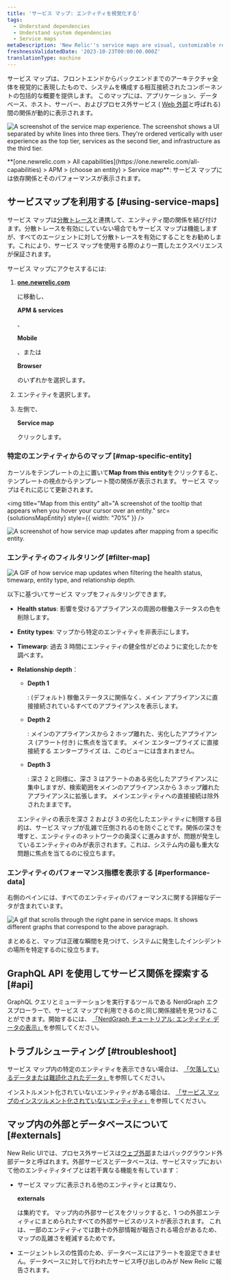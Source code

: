 ```yaml
---
title: 'サービス マップ: エンティティを視覚化する'
tags:
  - Understand dependencies
  - Understand system dependencies
  - Service maps
metaDescription: 'New Relic''s service maps are visual, customizable representations of your application architecture.'
freshnessValidatedDate: '2023-10-23T00:00:00.000Z'
translationType: machine
---
```












サービス マップは、フロントエンドからバックエンドまでのアーキテクチャ全体を視覚的に表現したもので、システムを構成する相互接続されたコンポーネントの包括的な概要を提供します。 このマップには、アプリケーション、データベース、ホスト、サーバー、およびプロセス外サービス ( [Web 外部](#externals)と呼ばれる) 間の関係が動的に表示されます。

<img
  title="Service map experience"
  alt="A screenshot of the service map experience. The screenshot shows a UI separated by white lines into three tiers. They're ordered vertically with user experience as the top tier, services as the second tier, and infrastructure as the third tier."
  src={SolutionsServiceMaps}
/>

<figcaption>
  <DNT>**[one.newrelic.com > All capabilities](https://one.newrelic.com/all-capabilities) > APM > (choose an entity) > Service map**</DNT>: サービス マップには依存関係とそのパフォーマンスが表示されます。
</figcaption>

## サービスマップを利用する [#using-service-maps]

サービス マップは[分散トレース](/docs/apm/distributed-tracing/getting-started/introduction-distributed-tracing)と連携して、エンティティ間の関係を結び付けます。分散トレースを有効にしていない場合でもサービス マップは機能しますが、すべてのエージェントに対して分散トレースを有効にすることをお勧めします。これにより、サービス マップを使用する際のより一貫したエクスペリエンスが保証されます。

サービス マップにアクセスするには:

1. <DNT>**[one.newrelic.com](https://one.newrelic.com/all-capabilities)**</DNT>

   に移動し、

   <DNT>**APM & services**</DNT>

   、

   <DNT>**Mobile**</DNT>

   、または

   <DNT>**Browser**</DNT>

   のいずれかを選択します。

2. エンティティを選択します。

3. 左側で、

   <DNT>**Service map**</DNT>

   クリックします。

### 特定のエンティティからのマップ [#map-specific-entity]

カーソルをテンプレートの上に置いて<DNT>**Map from this entity**</DNT>をクリックすると、テンプレートの視点からテンプレート間の関係が表示されます。 サービス マップはそれに応じて更新されます。

<img
  title="Map from this entity"
  alt="A screenshot of the tooltip that appears when you hover your cursor over an entity."
  src={solutionsMapEntity}
  style={{ width: "70%" }}
/>

<img
  title="Example of map from this entity"
  alt="A screenshot of how service map updates after mapping from a specific entity."
  src={solutionsMapfromthisentityexample}
/>

### エンティティのフィルタリング [#filter-map]

<img
  title="Search, filter, and explore your entities"
  alt="A GIF of how service map updates when filtering the health status, timewarp, entity type, and relationship depth."
  src={solutionsFilterServiceMap}
/>

以下に基づいてサービス マップをフィルタリングできます。

* <DNT>**Health status**</DNT>: 影響を受けるアプライアンスの周囲の稼働ステータスの色を削除します。

* <DNT>**Entity types**</DNT>: マップから特定のエンティティを非表示にします。

* <DNT>**Timewarp**</DNT>: 過去 3 時間にエンティティの健全性がどのように変化したかを調べます。

* <DNT>**Relationship depth**</DNT>：

  * <DNT>**Depth 1**</DNT>

    : (デフォルト) 稼働ステータスに関係なく、メイン アプライアンスに直接接続されているすべてのアプライアンスを表示します。

  * <DNT>**Depth 2**</DNT>

    : メインのアプライアンスから 2 ホップ離れた、劣化したアプライアンス (アラート付き) に焦点を当てます。 メイン エンタープライズ に直接接続する エンタープライズ は、このビューには含まれません。

  * <DNT>**Depth 3**</DNT>

    : 深さ 2 と同様に、深さ 3 はアラートのある劣化したアプライアンスに集中しますが、検索範囲をメインのアプライアンスから 3 ホップ離れたアプライアンスに拡張します。 メインエンティティへの直接接続は除外されたままです。

  <Callout variant="tip">
    エンティティの表示を深さ 2 および 3 の劣化したエンティティに制限する目的は、サービス マップが乱雑で圧倒されるのを防ぐことです。関係の深さを増すと、エンティティのネットワークの奥深くに進みますが、問題が発生しているエンティティのみが表示されます。これは、システム内の最も重大な問題に焦点を当てるのに役立ちます。
  </Callout>

### エンティティのパフォーマンス指標を表示する [#performance-data]

右側のペインには、すべてのエンティティのパフォーマンスに関する詳細なデータが含まれています。

<img
  title="Service maps right pane"
  alt="A gif that scrolls through the right pane in service maps. It shows different graphs that correspond to the above paragraph."
  src={solutionsServiceMapsRightPane}
/>

まとめると、マップは正確な瞬間を見つけて、システムに発生したインシデントの場所を特定するのに役立ちます。

## GraphQL API を使用してサービス関係を探索する [#api]

GraphQL クエリとミューテーションを実行するツールである NerdGraph エクスプローラーで、サービス マップで利用できるのと同じ関係接続を見つけることができます。開始するには、 [「NerdGraph チュートリアル: エンティティ データの表示」](/docs/apis/nerdgraph/examples/nerdgraph-entities-api-tutorial/)を参照してください。

## トラブルシューティング [#troubleshoot]

サービス マップ内の特定のエンティティを表示できない場合は、 [「欠落しているデータまたは難読化されたデータ」](/docs/troubleshooting-missing-or-obfuscated-data-new-relic-one)を参照してください。

インストルメント化されていないエンティティがある場合は、 [「サービス マップのインスツルメント化されていないエンティティ」](/docs/new-relic-solutions/new-relic-one/ui-data/service-maps/uninstrumented-entities-service-maps)を参照してください。

## マップ内の外部とデータベースについて [#externals]

New Relic UIでは、プロセス外サービスは[ウェブ外部](/docs/using-new-relic/welcome-new-relic/get-started/glossary#web-external)またはバックグラウンド外部データと呼ばれます。外部サービスとデータベースは、サービスマップにおいて他のエンティティタイプとは若干異なる機能を有しています：

* サービス マップに表示される他のエンティティとは異なり、

  <DNT>**externals**</DNT>

  は集約です。 マップ内の外部サービスをクリックすると、1 つの外部エンティティにまとめられたすべての外部サービスのリストが表示されます。 これは、一部のエンティティでは数十の外部情報が報告される場合があるため、マップの乱雑さを軽減するためです。

* エージェントレスの性質のため、データベースにはアラートを設定できません。データベースに対して行われたサービス呼び出しのみが New Relic に報告されます。